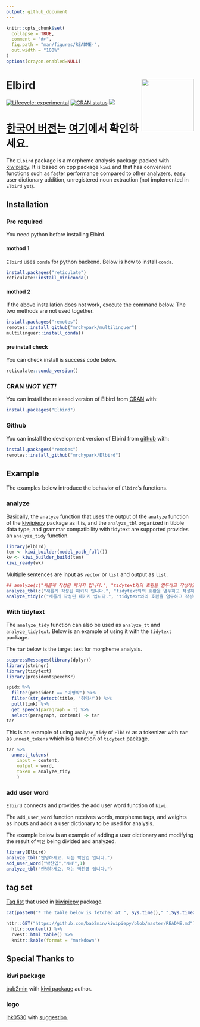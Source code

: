 ```yaml
---
output: github_document
---
```


<!-- README.md is generated from README.Rmd. Please edit that file -->

```r
knitr::opts_chunk$set(
  collapse = TRUE,
  comment = "#>",
  fig.path = "man/figures/README-",
  out.width = "100%"
)
options(crayon.enabled=NULL)
```

# Elbird <img src="man/figures/logo.png" align="right" height=140/>

<!-- badges: start -->
[![Lifecycle: experimental](https://img.shields.io/badge/lifecycle-experimental-orange.svg)](https://www.tidyverse.org/lifecycle/#experimental)
[![CRAN status](https://www.r-pkg.org/badges/version/Elbird)](https://CRAN.R-project.org/package=Elbird)
[![](https://cranlogs.r-pkg.org/badges/Elbird)](https://cran.r-project.org/package=Elbird)
<!-- badges: end -->

# [한국어 버전](./README_kr.md)는 [여기](./README_kr.md)에서 확인하세요.

The `Elbird` package is a morpheme analysis package packed with [kiwipiepy](https://github.com/bab2min/kiwipiepy).
It is based on cpp package `kiwi` and that has convenient functions such as faster performance compared to other analyzers, easy user dictionary addition, unregistered noun extraction (not implemented in `Elbird` yet).

## Installation

### Pre required

You need python before installing Elbird.

#### mothod 1

`Elbird` uses `conda` for python backend. Below is how to install `conda`.

``` r
install.packages("reticulate")
reticulate::install_miniconda()
```

#### mothod 2

If the above installation does not work, execute the command below.
The two methods are not used together.

``` r
install.packages("remotes")
remotes::install_github("mrchypark/multilinguer")
multilinguer::install_conda()
```

#### pre install check

You can check install is success code below.

```r
reticulate::conda_version()
```


### CRAN *!NOT YET!*
You can install the released version of Elbird from [CRAN](https://CRAN.R-project.org) with:

```r
install.packages("Elbird")
```

### Github
You can install the development version of Elbird from [github](https://github.com/mrchypark/Elbird) with:

``` r
install.packages("remotes")
remotes::install_github("mrchypark/Elbird")
```

## Example

The examples below introduce the behavior of `Elbird`'s functions.

### analyze

Basically, the `analyze` function that uses the output of the `analyze` function of the [kiwipiepy](https://github.com/bab2min/kiwipiepy) package as it is, and the `analyze_tbl` organized in tibble data type, and grammar compatibility with tidytext are supported provides an `analyze_tidy` function.

```r
library(elbird)
tem <- kiwi_builder(model_path_full())
kw <- kiwi_builder_build(tem)
kiwi_ready(wk)
```

Multiple sentences are input as `vector` or `list` and output as `list`.

```r
## analyze(c("새롭게 작성된 패키지 입니다.", "tidytext와의 호환을 염두하고 작성하였습니다."))
analyze_tbl(c("새롭게 작성된 패키지 입니다.", "tidytext와의 호환을 염두하고 작성하였습니다."))
analyze_tidy(c("새롭게 작성된 패키지 입니다.", "tidytext와의 호환을 염두하고 작성하였습니다."))
```

### With tidytext

The `analyze_tidy` function can also be used as `analyze_tt` and `analyze_tidytext`.
Below is an example of using it with the `tidytext` package.

The `tar` below is the target text for morpheme analysis.

```r
suppressMessages(library(dplyr))
library(stringr)
library(tidytext)
library(presidentSpeechKr)

spidx %>% 
  filter(president == "이명박") %>% 
  filter(str_detect(title, "취임사")) %>% 
  pull(link) %>% 
  get_speech(paragraph = T) %>%
  select(paragraph, content) -> tar
tar
```

This is an example of using `analyze_tidy` of `Elbird` as a tokenizer with `tar` as `unnest_tokens` which is a function of `tidytext` package.

```r
tar %>% 
  unnest_tokens(
    input = content,
    output = word,
    token = analyze_tidy
    )
```

### add user word

`Elbird` connects and provides the add user word function of `kiwi`.

The `add_user_word` function receives words, morpheme tags, and weights as inputs and adds a user dictionary to be used for analysis.

The example below is an example of adding a user dictionary and modifying the result of `박찬` being divided and analyzed.

```r
library(Elbird)
analyze_tbl("안녕하세요. 저는 박찬엽 입니다.")
add_user_word("박찬엽","NNP",1)
analyze_tbl("안녕하세요. 저는 박찬엽 입니다.")
```


## tag set

[Tag list](https://github.com/bab2min/kiwipiepy#%ED%92%88%EC%82%AC-%ED%83%9C%EA%B7%B8) that used in [kiwipiepy](https://github.com/bab2min/kiwipiepy) package.

```r
cat(paste0("* The table below is fetched at ", Sys.time()," ",Sys.timezone(),"."))
```

```r
httr::GET("https://github.com/bab2min/kiwipiepy/blob/master/README.md") %>% 
  httr::content() %>% 
  rvest::html_table() %>% 
  knitr::kable(format = "markdown")
```

## Special Thanks to

### kiwi package

[bab2min](https://github.com/bab2min) with [kiwi package](https://github.com/bab2min/Kiwi) author.

### logo

[jhk0530](https://github.com/jhk0530) with [suggestion](https://github.com/mrchypark/Elbird/issues/6).
